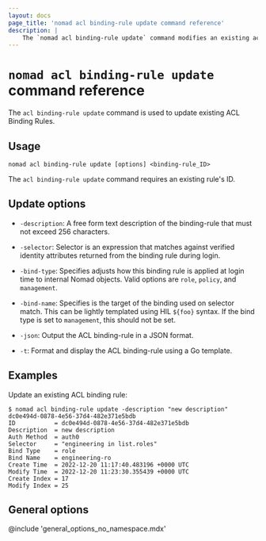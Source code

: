 ```yaml
---
layout: docs
page_title: 'nomad acl binding-rule update command reference'
description: |
    The `nomad acl binding-rule update` command modifies an existing access control list (ACL) binding rule. Update description, selector expression, bind name, and bind type.
---
```


# `nomad acl binding-rule update` command reference

The `acl binding-rule update` command is used to update existing ACL Binding Rules.

## Usage

```plaintext
nomad acl binding-rule update [options] <binding-rule_ID>
```

The `acl binding-rule update` command requires an existing rule's ID.

## Update options

- `-description`: A free form text description of the binding-rule that must not exceed
  256 characters.

- `-selector`: Selector is an expression that matches against verified identity
  attributes returned from the binding rule during login.

- `-bind-type`: Specifies adjusts how this binding rule is applied at login time
  to internal Nomad objects. Valid options are `role`, `policy`, and `management`.

- `-bind-name`: Specifies is the target of the binding used on selector match.
  This can be lightly templated using HIL `${foo}` syntax. If the bind type is
  set to `management`, this should not be set.

- `-json`: Output the ACL binding-rule in a JSON format.

- `-t`: Format and display the ACL binding-rule using a Go template.

## Examples

Update an existing ACL binding rule:

```shell-session
$ nomad acl binding-rule update -description "new description" dc0e494d-0878-4e56-37d4-482e371e5bdb
ID           = dc0e494d-0878-4e56-37d4-482e371e5bdb
Description  = new description
Auth Method  = auth0
Selector     = "engineering in list.roles"
Bind Type    = role
Bind Name    = engineering-ro
Create Time  = 2022-12-20 11:17:40.483196 +0000 UTC
Modify Time  = 2022-12-20 11:23:30.355439 +0000 UTC
Create Index = 17
Modify Index = 25
```

## General options

@include 'general_options_no_namespace.mdx'
